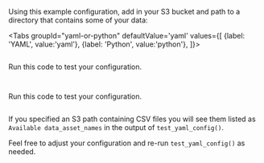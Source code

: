 
Using this example configuration, add in your S3 bucket and path to a directory that contains some of your data:

<Tabs
  groupId="yaml-or-python"
  defaultValue='yaml'
  values={[
  {label: 'YAML', value:'yaml'},
  {label: 'Python', value:'python'},
  ]}>

<TabItem value="yaml">

```python name="tests/integration/docusaurus/connecting_to_your_data/cloud/s3/pandas/inferred_and_runtime_yaml_example.py datasource_yaml"
```

Run this code to test your configuration.

```python name="tests/integration/docusaurus/connecting_to_your_data/cloud/s3/pandas/inferred_and_runtime_yaml_example.py test_yaml_config"
```

</TabItem>

<TabItem value="python">

```python name="tests/integration/docusaurus/connecting_to_your_data/cloud/s3/pandas/inferred_and_runtime_python_example.py datasource_config"
```

Run this code to test your configuration.

```python name="tests/integration/docusaurus/connecting_to_your_data/cloud/s3/pandas/inferred_and_runtime_python_example.py test_yaml_config"
```

</TabItem>

</Tabs>

If you specified an S3 path containing CSV files you will see them listed as `Available data_asset_names` in the output of `test_yaml_config()`.

Feel free to adjust your configuration and re-run `test_yaml_config()` as needed.
